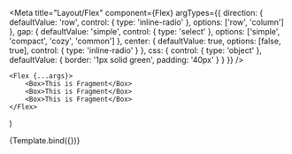 
<Meta
    title="Layout/Flex"
    component={Flex}
    argTypes={{
        direction: {
            defaultValue: 'row',
            control: { type: 'inline-radio' },
            options: ['row', 'column']
        },
        gap: {
            defaultValue: 'simple',
            control: { type: 'select' },
            options: ['simple', 'compact', 'cozy', 'common']
        },
        center: {
            defaultValue: true,
            options: [false, true],
            control: { type: 'inline-radio' }
        },
        css: {
            control: { type: 'object' },
            defaultValue: { border: '1px solid green', padding: '40px' }
        }
    }}
/>

    <Flex {...args}>
        <Box>This is Fragment</Box>
        <Box>This is Fragment</Box>
        <Box>This is Fragment</Box>
    </Flex>
)

<Canvas>
    <Story name="Overview">
        {Template.bind({})}
    </Story>
</Canvas>